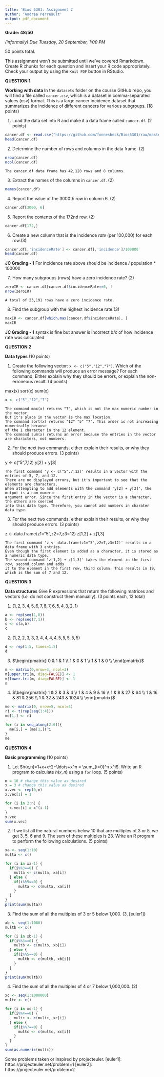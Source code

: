 ```yaml
---
title: 'Bios 6301: Assignment 2'
author: 'Andrea Perreault' 
output: pdf_document
---
```

  
**Grade: 48/50**  
  
  
  *(informally) Due Tuesday, 20 September, 1:00 PM*
  
  50 points total.

This assignment won't be submitted until we've covered Rmarkdown.
Create R chunks for each question and insert your R code appropriately.
Check your output by using the `Knit PDF` button in RStudio.

**QUESTION 1**

 **Working with data** In the `datasets` folder on the course GitHub repo, you will find a file called `cancer.csv`, which is a dataset in comma-separated values (csv) format. This is a large cancer incidence dataset that summarizes the incidence of different cancers for various subgroups. (18 points)

1. Load the data set into R and make it a data frame called `cancer.df`. (2 points)
```r
cancer.df <- read.csv("https://github.com/fonnesbeck/Bios6301/raw/master/datasets/cancer.csv", header=TRUE)
head(cancer.df)
```

2. Determine the number of rows and columns in the data frame. (2)
```r
nrow(cancer.df)
ncol(cancer.df)
```
```
The cancer.df data frame has 42,120 rows and 8 columns.
```

3. Extract the names of the columns in `cancer.df`. (2)
```r
names(cancer.df)
```

4. Report the value of the 3000th row in column 6. (2)
```r
cancer.df[3000, 6]
```

5. Report the contents of the 172nd row. (2)
```r
cancer.df[172,]
```

6. Create a new column that is the incidence *rate* (per 100,000) for each row.(3)
```r
cancer.df[,'incidenceRate'] <- cancer.df[,'incidence']/100000
head(cancer.df)
```

**JC Grading - 1**
For incidence rate above should be incidence / population * 100000


7. How many subgroups (rows) have a zero incidence rate? (2)
```r
zeroIR <- cancer.df[cancer.df$incidenceRate==0, ]
nrow(zeroIR)
```
```
A total of 23,191 rows have a zero incidence rate.
```

8. Find the subgroup with the highest incidence rate.(3)
```r
maxIR <- cancer.df[which.max(cancer.df$incidenceRate), ]
maxIR
```

**JC Grading - 1**
syntax is fine but answer is incorrect b/c of how incidence rate was calculated


**QUESTION 2**

**Data types** (10 points)

1. Create the following vector: `x <- c("5","12","7")`. Which of the following commands will produce an error message? For each command, Either explain why they should be errors, or explain the non-erroneous result. (4 points)

max(x)
sort(x)
sum(x)

```r
x <- c("5","12","7")
```
```
The command max(x) returns "7", which is not the max numeric number in the vector. 
But it's place in the vector is the max location.
The command sort(x) returns "12" "5" "7". This order is not increasing numerically because 
of the 1 character in the 12 element. 
The command sum(x) returns an error because the entries in the vector 
are characters, not numbers. 
```

2. For the next two commands, either explain their results, or why they should produce errors. (3 points)

y <- c("5",7,12)
y[2] + y[3]

```
The first command 'y <- c("5",7,12)' results in a vector with the entries of 5, 7, and 12. 
There are no displayed errors, but it's important to see that the elements are characters.
When attempting to add elements with the command 'y[2] + y[3]', the output is a non-numeric 
argument error. Since the first entry in the vector is a character, the others are coerced 
into this data type. Therefore, you cannot add numbers in charater data type. 
```

3. For the next two commands, either explain their results, or why they should produce errors. (3 points)

z <- data.frame(z1="5",z2=7,z3=12)
z[1,2] + z[1,3]

```
The first command 'z <- data.frame(z1="5",z2=7,z3=12)' results in a data frame with 3 entries. 
Even though the first element is added as a character, it is stored as a numeric data type.
The second command 'z[1,2] + z[1,3]' takes the element in the first row, second column and adds 
it to the element in the first row, third column. This results in 19, which is the sum of 7 and 12. 
```
**QUESTION 3**

**Data structures** Give R expressions that return the following matrices and vectors (*i.e.* do not construct them manually). (3 points each, 12 total)

1. $(1,2,3,4,5,6,7,8,7,6,5,4,3,2,1)$

```r
a <- rep(seq(1,8))
b <- rep(seq(7,1))
c <- c(a,b)
c
```
  
2. $(1,2,2,3,3,3,4,4,4,4,5,5,5,5,5)$

```r
d <- rep(1:5, times=1:5)
d
```
  
3. $\begin{pmatrix}
0 & 1 & 1  \\
1 & 0 & 1  \\
1 & 1 & 0  \\
\end{pmatrix}$

```r
m <- matrix(0,nrow=3, ncol=3)
m[upper.tri(m, diag=FALSE)] <- 1
m[lower.tri(m, diag=FALSE)] <- 1
m
```
  
4. $\begin{pmatrix}
1 & 2 & 3 & 4 \\
1 & 4 & 9 & 16 \\
1 & 8 & 27 & 64  \\
1 & 16 & 81 & 256 \\
1 & 32 & 243 & 1024  \\
\end{pmatrix}$

```r
me <- matrix(0, nrow=5, ncol=4)
r1 <- t(rep(seq(1:4)))
me[1,] <- r1

for (i in seq_along(2:6)){
  me[i,] = (me[1,])^i
}
me
```

**QUESTION 4**

**Basic programming** (10 points)

1. Let $h(x,n)=1+x+x^2+\ldots+x^n = \sum_{i=0}^n x^i$. Write an R program to calculate $h(x,n)$ using a `for` loop. (5 points)

```r
n = 10 # change this value as desired
x = 3 # change this value as desired
x.vec <- rep(0,n)
x.vec[1] = 1

for (i in 2:n) {
  x.vec[i] = x^(i-1)
}
x.vec
sum(x.vec)
```

2. If we list all the natural numbers below 10 that are multiples of 3 or 5, we get 3, 5, 6 and 9. The sum of these multiples is 23. Write an R program to perform the following calculations. (5 points)

```r
xa <- seq(1:10)
multa <- c()

for (i in xa-1) {
  if(i%%3==0) {
    multa <- c(multa, xa[i])
  } else {
    if(i%%5==0) {
      multa <- c(multa, xa[i])
    }
  }
}
print(sum(multa))
```

3. Find the sum of all the multiples of 3 or 5 below 1,000. (3, [euler1])

```r
xb <- seq(1:1000)
multb <- c()

for (i in xb-1) {
  if(i%%3==0) {
    multb <- c(multb, xb[i])
  } else {
    if(i%%5==0) {
      multb <- c(multb, xb[i])
    }
  }
}
print(sum(multb))
```

4. Find the sum of all the multiples of 4 or 7 below 1,000,000. (2)

```r
xc <- seq(1:1000000)
multc <- c()

for (i in xc-1) {
  if(i%%4==0) {
    multc <- c(multc, xc[i])
  } else {
    if(i%%7==0) {
      multc <- c(multc, xc[i])
    }
  }
}
sum(as.numeric(multc))
```


Some problems taken or inspired by projecteuler.
[euler1]: https://projecteuler.net/problem=1
[euler2]: https://projecteuler.net/problem=2